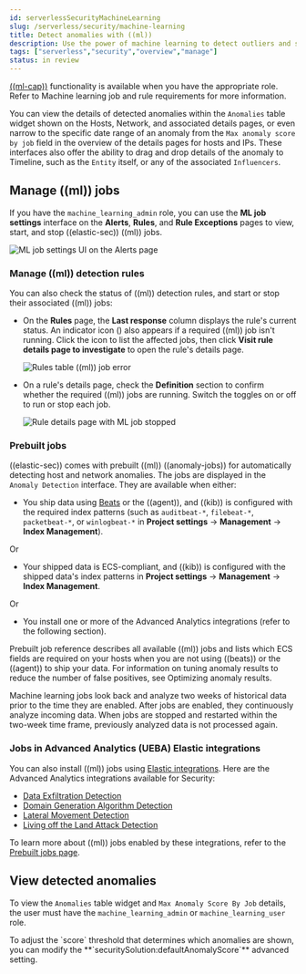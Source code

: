 ```yaml
---
id: serverlessSecurityMachineLearning
slug: /serverless/security/machine-learning
title: Detect anomalies with ((ml))
description: Use the power of machine learning to detect outliers and suspicious events.
tags: ["serverless","security","overview","manage"]
status: in review
---
```


<div id="machine-learning"></div>

[((ml-cap))](((ml-docs))/ml-ad-overview.html) functionality is available when
you have the appropriate role. Refer to <DocLink id="serverlessSecurityMlRequirements">Machine learning job and rule requirements</DocLink> for more information.

You can view the details of detected anomalies within the `Anomalies` table
widget shown on the Hosts, Network, and associated details pages, or even narrow
to the specific date range of an anomaly from the `Max anomaly score by job` field
in the overview of the details pages for hosts and IPs. These interfaces also
offer the ability to drag and drop details of the anomaly to Timeline, such as
the `Entity` itself, or any of the associated `Influencers`.

<div id="manage-jobs"></div>

## Manage ((ml)) jobs
If you have the `machine_learning_admin` role, you can use the **ML job settings** interface on the **Alerts**, **Rules**, and **Rule Exceptions** pages to view, start, and stop ((elastic-sec)) ((ml)) jobs.

![ML job settings UI on the Alerts page](../images/machine-learning/-detections-machine-learning-ml-ui.png)

<div id="manage-ml-rules"></div>

### Manage ((ml)) detection rules

You can also check the status of ((ml)) detection rules, and start or stop their associated ((ml)) jobs:

* On the **Rules** page, the **Last response** column displays the rule's current <DocLink id="serverlessSecurityRulesUiManagement" section="check-the-current-status-of-rules">status</DocLink>. An indicator icon (<DocIcon type="alert" title="Error" size="s"/>) also appears if a required ((ml)) job isn't running. Click the icon to list the affected jobs, then click **Visit rule details page to investigate** to open the rule's details page.

    ![Rules table ((ml)) job error](../images/machine-learning/-detections-machine-learning-rules-table-ml-job-error.png)

* On a rule's details page, check the **Definition** section to confirm whether the required ((ml)) jobs are running. Switch the toggles on or off to run or stop each job.

    ![Rule details page with ML job stopped](../images/machine-learning/-troubleshooting-rules-ts-ml-job-stopped.png)

<div id="included-jobs"></div>

### Prebuilt jobs

((elastic-sec)) comes with prebuilt ((ml)) ((anomaly-jobs)) for automatically detecting
host and network anomalies. The jobs are displayed in the `Anomaly Detection`
interface. They are available when either:

* You ship data using [Beats](https://www.elastic.co/products/beats) or the
    <DocLink id="serverlessSecurityInstallDefend">((agent))</DocLink>, and ((kib)) is configured with the required index
    patterns (such as `auditbeat-*`, `filebeat-*`, `packetbeat-*`, or `winlogbeat-*`
    in **Project settings** -> **Management** -> **Index Management**).

Or

* Your shipped data is ECS-compliant, and ((kib)) is configured with the shipped
    data's index patterns in **Project settings** -> **Management** -> **Index Management**.

Or

* You install one or more of the Advanced Analytics integrations (refer to the following section).

<DocLink id="serverlessSecurityPrebuiltMlJobs">Prebuilt job reference</DocLink> describes all available ((ml)) jobs and lists which ECS
fields are required on your hosts when you are not using ((beats)) or the ((agent))
to ship your data. For information on tuning anomaly results to reduce the
number of false positives, see <DocLink id="serverlessSecurityTuningAnomalyResults">Optimizing anomaly results</DocLink>.

<DocCallOut title="Note">
Machine learning jobs look back and analyze two weeks of historical data
prior to the time they are enabled. After jobs are enabled, they continuously
analyze incoming data. When jobs are stopped and restarted within the two-week
time frame, previously analyzed data is not processed again.
</DocCallOut>

<div id="ml-integrations"></div>

### Jobs in Advanced Analytics (UEBA) Elastic integrations

You can also install ((ml)) jobs using [Elastic integrations](https://docs.elastic.co/integrations). Here are the Advanced Analytics integrations available for Security:

* [Data Exfiltration Detection](https://docs.elastic.co/integrations/ded)
* [Domain Generation Algorithm Detection](https://docs.elastic.co/integrations/dga)
* [Lateral Movement Detection](https://docs.elastic.co/integrations/lmd)
* [Living off the Land Attack Detection](https://docs.elastic.co/integrations/problemchild)

To learn more about ((ml)) jobs enabled by these integrations, refer to the [Prebuilt jobs page](https://www.elastic.co/guide/en/security/current/prebuilt-ml-jobs.html).

<div id="view-anomalies"></div>

## View detected anomalies
To view the `Anomalies` table widget and `Max Anomaly Score By Job` details,
the user must have the `machine_learning_admin` or `machine_learning_user` role.

<DocCallOut title="Note">
To adjust the `score` threshold that determines which anomalies are shown,
you can modify the **`securitySolution:defaultAnomalyScore`** advanced setting.
</DocCallOut>

